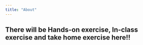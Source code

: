```yaml
---
title: "About"
---
```


## There will be Hands-on exercise, In-class exercise and take home exercise here!!
